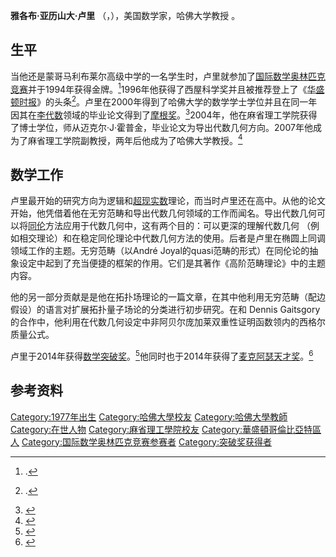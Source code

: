 {{disputed|time=2016-03-24T05:48:58+00:00}}
'''雅各布·亚历山大·卢里''' （{{lang-en|Jacob Alexander Lurie}}，{{bd|1977年|12月7日|}}），美国数学家，哈佛大学教授 。

== 生平 ==
当他还是蒙哥马利布莱尔高级中学的一名学生时，卢里就参加了[[国际数学奥林匹克竞赛|国际数学奥林匹克竞赛]]并于1994年获得金牌。<ref>{{Citation|last=Dillon|first=Sam|title=Perfect Score for Americans in World Math Tourney|date=July 20, 1994|url=http://www.nytimes.com/1994/07/20/us/perfect-score-for-americans-in-world-math-tourney.html|newspaper=[[New_York_Times|New York Times]]}}.</ref>1996年他获得了西屋科学奖并且被推荐登上了《[[华盛顿时报|华盛顿时报]]》的头条<ref>{{Citation|last=Lacharite|first=Gretchen|title=Unreal mind gets top prize in science: Bethesda teen wins talent search|date=March 12, 1996|url=http://www.highbeam.com/doc/1G1-56826719.html|newspaper=[[Washington_Times|Washington Times]]|access-date=2016-03-23|archive-url=https://web.archive.org/web/20121103075047/http://www.highbeam.com/doc/1G1-56826719.html|archive-date=2012-11-03|dead-url=yes}}.</ref>。卢里在2000年得到了哈佛大学的数学学士学位并且在同一年因其在[[李代数|李代数]]领域的毕业论文得到了[[摩根奖|摩根奖]]。<ref>{{Cite journal|last=Lurie|first=Jacob|year=2001|title=On simply laced Lie algebras and their minuscule representations|url=http://www.math.harvard.edu/~lurie/papers/thesis.pdf|journal=Commentarii Mathematici Helvetici|volume=76|issue=3|pages=515–575|doi=10.1007/PL00013217|authormask=3|access-date=2016-03-23|archive-date=2011-06-09|archive-url=https://web.archive.org/web/20110609013229/http://www.math.harvard.edu/~lurie/papers/thesis.pdf|dead-url=no}}</ref>2004年，他在麻省理工学院获得了博士学位，师从迈克尔·J·霍普金，毕业论文为导出代数几何方向。2007年他成为了麻省理工学院副教授，两年后他成为了哈佛大学教授。<ref>{{Cite news|url=http://news.harvard.edu/gazette/story/2008/12/algebra-topology-expert-lurie-named-professor-of-mathematics/|title=Algebra, topology expert Lurie named professor of mathematics|date=December 18, 2008|publisher=Harvard Gazette|last1=Bradt|first1=Steve|accessdate=June 24, 2014|archive-date=2014-06-28|archive-url=https://web.archive.org/web/20140628110332/http://news.harvard.edu/gazette/story/2008/12/algebra-topology-expert-lurie-named-professor-of-mathematics/|dead-url=no}}</ref>

== 数学工作 ==
卢里最开始的研究方向为逻辑和[[超現實數|超现实数]]理论，而当时卢里还在高中。从他的论文开始，他凭借着他在无穷范畴和导出代数几何领域的工作而闻名。导出代数几何可以将[[同伦|同伦]]方法应用于代数几何中，这有两个目的：可以更深的理解代数几何 （例如相交理论）和在稳定同伦理论中代数几何方法的使用。后者是卢里在椭圆上同调领域工作的主题。无穷范畴（以André Joyal的quasi范畴的形式）在同伦论的抽象设定中起到了充当便捷的框架的作用。它们是其著作《高阶范畴理论》中的主题内容。<span class="cx-segment" data-segmentid="121"></span>

他的另一部分贡献是是他在拓扑场理论的一篇文章，在其中他利用无穷范畴（配边假设）的语言对扩展拓扑量子场论的分类进行初步研究。在和 Dennis Gaitsgory的合作中，他利用在代数几何设定中非阿贝尔庞加莱双重性证明函数领内的西格尔质量公式。

卢里于2014年获得[[数学突破奖|数学突破奖]]。<ref>{{Cite web|url=https://breakthroughprize.org/?controller=Page&action=news&news_id=18|title=Five Winners Receive Inaugural Breakthrough Prize in Mathematics|website=Breakthrough Prize|accessdate=June 24, 2014|archive-url=https://web.archive.org/web/20140624214039/https://breakthroughprize.org/?controller=Page&action=news&news_id=18|archive-date=2014-06-24|dead-url=yes}}</ref>他同时也于2014年获得了[[麦克阿瑟奖|麦克阿瑟天才奖]]。<ref>{{Cite web|url=http://www.macfound.org/fellows/921/|title=Jacob Lurie - MacArthur Fellow 2014|publisher=MacArthur Foundation|accessdate=17 September 2014|archive-date=2014-09-19|archive-url=https://web.archive.org/web/20140919031618/http://www.macfound.org/fellows/921/|dead-url=no}}</ref>

== 参考资料 ==
{{Reflist}}

{{突破奖获得者}}
{{Authority control}}

{{DEFAULTSORT:Lurie, Jacob}}
[[Category:1977年出生|Category:1977年出生]]
[[Category:哈佛大學校友|Category:哈佛大學校友]]
[[Category:哈佛大學教師|Category:哈佛大學教師]]
[[Category:在世人物|Category:在世人物]]
[[Category:麻省理工學院校友|Category:麻省理工學院校友]]
[[Category:華盛頓哥倫比亞特區人|Category:華盛頓哥倫比亞特區人]]
[[Category:国际数学奥林匹克竞赛参赛者|Category:国际数学奥林匹克竞赛参赛者]]
[[Category:突破奖获得者|Category:突破奖获得者]]